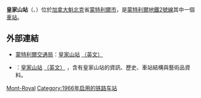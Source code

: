 {{Infobox station 
| name          = 皇家山<br />{{lang|fr|Mont-Royal}}
| type          = 
| style         = Montreal Metro
| image         =Mont-Royal_Metro.jpg
| image_caption = 
| address       = [[魁北克省|魁北克省]][[蒙特利爾|蒙特利爾]]{{link-en|皇家山大道|Mount Roval Avenue|皇家山大道東}}470號
| country       = [[加拿大|加拿大]]
| coordinates   = {{coord|45|31|28|N|73|34|54|W|type:railwaystation_region:CA-QC|display=inline,title}}
| elevation     = 
| line          = [[蒙特利爾地鐵橙線|橙線]]
| other         = {{Rail color box|system=AMT|line=STM}}
| structure     = 
| platform      = 
| depth         = {{convert|13.4|m|ft|abbr=off}}，第39深
| levels        = 
| tracks        = 
| parking       = 
| bicycle       = 
| opened        = 1966年10月14日
| architect     = Victor Prus
| closed        = 
| rebuilt       = 
| electrified   = 
| ADA           = 
| code          = 
| owned         =
| operator      = [[蒙特利爾交通局|蒙特利爾交通局]]
| zone          = 
| status        =
| former        = 
| passengers    = 5,005,551進出（2013年），17/68
| pass_year     = 
| pass_percent  = 
| pass_system   = 
| mpassengers   = 
| services      = 
| map_locator   = 
| web           = 
}}
'''皇家山站'''（{{lang-fr|Station Mont-Royal}}、{{lang-en|Mont-Royal Station}}）位於[[加拿大|加拿大]][[魁北克|魁北克]]省[[蒙特利爾市|蒙特利爾市]]，是[[蒙特利爾地鐵|蒙特利爾地鐵]][[蒙特利爾地鐵2號線|2號線]]其中一個[[鐵路車站|車站]]。

== 外部連結 ==

* {{fr}}{{en}}[[蒙特利爾交通局|蒙特利爾交通局]]：[http://www.stm.info/metro/M09.htm 皇家山站] {{Wayback|url=http://www.stm.info/metro/M09.htm |date=20090405005604 }}[http://www.stm.info/English/metro/a-M09.htm （英文）] {{Wayback|url=http://www.stm.info/English/metro/a-M09.htm |date=20090403081547 }}
* {{fr}}{{en}}{{lang|en|metrodemontreal.com}}：[http://www.metrodemontreal.com/orange/montroyal/index-f.html 皇家山站] {{Wayback|url=http://www.metrodemontreal.com/orange/montroyal/index-f.html |date=20090403011440 }}[http://www.metrodemontreal.com/orange/montroyal/index.html （英文）] {{Wayback|url=http://www.metrodemontreal.com/orange/montroyal/index.html |date=20090403205909 }}，含有皇家山站的資訊、歷史、車站結構與藝術品資料。

{{蒙特利爾地鐵}}
{{Railwaystation-stub}}

[[Category:蒙特利爾地鐵橙線車站|Mont-Royal]]
[[Category:1966年启用的铁路车站|Category:1966年启用的铁路车站]]